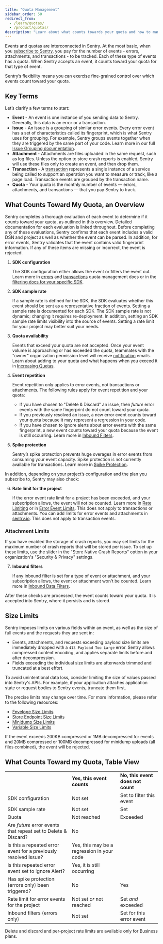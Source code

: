 ```yaml
---
title: "Quota Management"
sidebar_order: 50
redirect_from:
  - /learn/quotas/
  - /product/quotas/
description: "Learn about what counts towards your quota and how to manage your quota."
---
```


Events and quotas are interconnected in Sentry. At the most basic, when you [subscribe to Sentry](https://sentry.io/pricing/), you pay for the number of events - errors, attachments, and transactions - to be tracked. Each of these type of events has a quota. When Sentry accepts an event, it counts toward your quota for that type of event.

Sentry’s flexibility means you can exercise fine-grained control over which events count toward your quota.

## Key Terms

Let’s clarify a few terms to start:

- **Event** - An event is one instance of you sending data to Sentry. Generally, this data is an error or a transaction.
- **Issue** - An issue is a grouping of similar error events. Every error event has a set of characteristics called its fingerprint, which is what Sentry uses for grouping. For example, Sentry groups events together when they are triggered by the same part of your code. Learn more in our full [Issue Grouping documentation](/product/data-management-settings/event-grouping/).
- **Attachment** - Attachments are files uploaded in the same request, such as log files. Unless the option to store crash reports is enabled, Sentry will use these files only to create an event, and then drop them.
- **Transaction** - A [transaction](/product/performance/transaction-summary/#what-is-a-transaction) represents a single instance of a service being called to support an operation you want to measure or track, like a page load. Transaction events are grouped by the transaction name.
- **Quota** - Your quota is the monthly number of events — errors, attachments, and transactions — that you pay Sentry to track.

## What Counts Toward My Quota, an Overview

Sentry completes a thorough evaluation of each event to determine if it counts toward your quota, as outlined in this overview. Detailed documentation for each evaluation is linked throughout. Before completing any of these evaluations, Sentry confirms that each event includes a valid DSN and project as well as whether the event can be parsed. In addition, for error events, Sentry validates that the event contains valid fingerprint information. If any of these items are missing or incorrect, the event is rejected.

1. **SDK configuration**

   The SDK configuration either allows the event or filters the event out. Learn more in [errors](/product/accounts/quotas/manage-event-stream-guide/) and [transactions](/product/accounts/quotas/manage-transaction-quota/) quota management docs or in the [filtering docs for your specific SDK](/platform-redirect/?next=/configuration/filtering/).

2. **SDK sample rate**

   If a sample rate is defined for the SDK, the SDK evaluates whether this event should be sent as a representative fraction of events. Setting a sample rate is documented for each SDK. The SDK sample rate is not dynamic; changing it requires re-deployment. In addition, setting an SDK sample rate limits visibility into the source of events. Setting a rate limit for your project may better suit your needs.

3. **Quota availability**

   Events that exceed your quota are not accepted. Once your event volume is approaching or has exceeded the quota, teammates with the "owner" organization permission level will receive [notification](/product/alerts/notifications/#quota-notifications) emails. Learn about adding to your quota and what happens when you exceed it in [Increasing Quotas](#increasing-quotas).

4. **Event repetition**

   Event repetition only applies to error events, not transactions or attachments. The following rules apply for event repetition and your quota:

   - If you have chosen to "Delete & Discard" an issue, then _future_ error events with the same fingerprint do not count toward your quota.
   - If you previously resolved an issue, a new error event counts toward your quota because it may represent a regression in your code.
   - If you have chosen to ignore alerts about error events with the same fingerprint, a new event counts toward your quota because the event is still occurring. Learn more in [Inbound Filters](#inbound-data-filters).

5. **Spike protection**

   Sentry’s spike protection prevents huge overages in error events from consuming your event capacity. Spike protection is not currently available for transactions. Learn more in [Spike Protection](#spike-protection).

In addition, depending on your project’s configuration and the plan you subscribe to, Sentry may also check:

6. **Rate limit for the project**

   If the error event rate limit for a project has been exceeded, and your subscription allows, the event will not be counted. Learn more in [Rate Limiting](/product/accounts/quotas/manage-event-stream-guide/#6-rate-limiting) or in [Error Event Limits](/product/accounts/quotas/#error-event-limits). This does not apply to transactions or attachments. You can add limits for error events and attachments in [sentry.io](https://sentry.io). This does not apply to transaction events.

### Attachment Limits

If you have enabled the storage of crash reports, you may set limits for the maximum number of crash reports that will be stored per issue. To set up these limits, use the slider in the "Store Native Crash Reports" option in your organization's "Security & Privacy" settings.

7. **Inbound filters**

   If any inbound filter is set for a type of event or attachment, and your subscription allows, the event or attachment won't be counted. Learn more in [Inbound Data Filters](#inbound-data-filters).

After these checks are processed, the event counts toward your quota. It is accepted into Sentry, where it persists and is stored.

## Size Limits

Sentry imposes limits on various fields within an event, as well as the size of full events and the requests they are sent in:

- Events, attachments, and requests exceeding payload size limits are immediately dropped with a `413 Payload Too Large` error. Sentry allows compressed content encoding, and applies separate limits before and after decompression.
- Fields exceeding the individual size limits are afterwards trimmed and truncated at a best effort.

To avoid unintentional data loss, consider limiting the size of values passed into Sentry's APIs. For example, if your application attaches application state or request bodies to Sentry events, truncate them first.

The precise limits may change over time. For more information, please refer to the following resources:

- [Envelope Size Limits](https://develop.sentry.dev/sdk/store/#size-limits)
- [Store Endpoint Size Limits](https://develop.sentry.dev/sdk/store/#size-limits)
- [Minidump Size Limits](/platforms/native/guides/minidumps/#size-limits)
- [Variable Size Limits](https://develop.sentry.dev/sdk/data-handling/#variable-size)

<Alert>
  If the event exceeds 200KB compressed or 1MB decompressed for events and 20MB
  compressed or 100MB decompressed for minidump uploads (all files combined),
  the event will be rejected.
</Alert>

## What Counts Toward my Quota, Table View

<table>
  <tbody>
    <tr>
      <td>
        <strong> </strong>
      </td>
      <td>
        <strong>Yes, this event counts</strong>
      </td>
      <td>
        <strong>No, this event does not count</strong>
      </td>
    </tr>
    <tr>
      <td>SDK configuration</td>
      <td>Not set</td>
      <td>Set to filter this event</td>
    </tr>
    <tr>
      <td>SDK sample rate</td>
      <td>Not set</td>
      <td>Set</td>
    </tr>
    <tr>
      <td>Quota</td>
      <td>Not reached</td>
      <td>Exceeded</td>
    </tr>
    <tr>
      <td>
        Are <i>future</i> error events that repeat set to Delete & Discard?
      </td>
      <td>No</td>
      <td> </td>
    </tr>
    <tr>
      <td>Is this a repeated error event for a previously resolved issue?</td>
      <td>Yes, this may be a regression in your code</td>
      <td> </td>
    </tr>
    <tr>
      <td>Is this repeated error event set to Ignore Alert?</td>
      <td>Yes, it is still occurring</td>
      <td> </td>
    </tr>
    <tr>
      <td>Has spike protection (errors only) been triggered?</td>
      <td>No</td>
      <td>Yes</td>
    </tr>
    <tr>
      <td>Rate limit for error events for the project</td>
      <td>
        Not set <i>or</i> not reached
      </td>
      <td>
        Set <i>and</i> exceeded
      </td>
    </tr>
    <tr>
      <td>Inbound filters (errors only)</td>
      <td>Not set</td>
      <td>Set for this error event</td>
    </tr>
  </tbody>
</table>
<Alert>
  Delete and discard and per-project rate limits are available only for Business
  plans.
</Alert>

